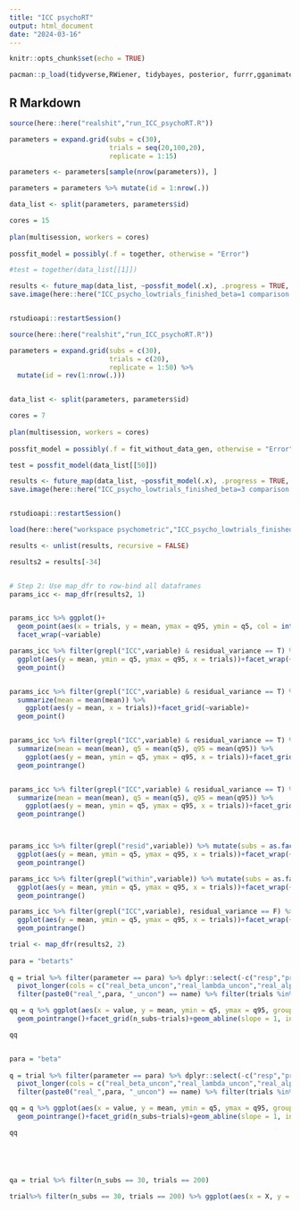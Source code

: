 ```yaml
---
title: "ICC psychoRT"
output: html_document
date: "2024-03-16"
---
```


```r
knitr::opts_chunk$set(echo = TRUE)

pacman::p_load(tidyverse,RWiener, tidybayes, posterior, furrr,gganimate, cmdstanr,patchwork, gamlss,truncnorm,extraDistr,flextable,lmerTest,lme4,Matrix,pracma,brms,HDInterval)
```

## R Markdown

```r
source(here::here("realshit","run_ICC_psychoRT.R"))

parameters = expand.grid(subs = c(30),
                         trials = seq(20,100,20),
                         replicate = 1:15)

parameters <- parameters[sample(nrow(parameters)), ]

parameters = parameters %>% mutate(id = 1:nrow(.))

data_list <- split(parameters, parameters$id)

cores = 15
  
plan(multisession, workers = cores)
  
possfit_model = possibly(.f = together, otherwise = "Error")

#test = together(data_list[[1]])

results <- future_map(data_list, ~possfit_model(.x), .progress = TRUE, .options = furrr_options(seed = TRUE))
save.image(here::here("ICC_psycho_lowtrials_finished_beta=1 comparison RT (beta=1).RData"))


rstudioapi::restartSession()
```



```r

source(here::here("realshit","run_ICC_psychoRT.R"))

parameters = expand.grid(subs = c(30),
                         trials = c(20),
                         replicate = 1:50) %>% 
  mutate(id = rev(1:nrow(.)))


data_list <- split(parameters, parameters$id)

cores = 7
  
plan(multisession, workers = cores)
  
possfit_model = possibly(.f = fit_without_data_gen, otherwise = "Error")

test = possfit_model(data_list[[50]])

results <- future_map(data_list, ~possfit_model(.x), .progress = TRUE, .options = furrr_options(seed = TRUE,scheduling = 2L))
save.image(here::here("ICC_psycho_lowtrials_finished_beta=3 comparison RT.RData"))


rstudioapi::restartSession()

```


```r
load(here::here("workspace psychometric","ICC_psycho_lowtrials_finished_beta=3 rts.RData"))

results <- unlist(results, recursive = FALSE)

results2 = results[-34]


# Step 2: Use map_dfr to row-bind all dataframes
params_icc <- map_dfr(results2, 1)


params_icc %>% ggplot()+
  geom_point(aes(x = trials, y = mean, ymax = q95, ymin = q5, col = interaction(residual_variance, subs)), position = position_jitter(width = 5, height = 0))+
  facet_wrap(~variable)

params_icc %>% filter(grepl("ICC",variable) & residual_variance == T) %>% mutate(subs = as.factor(subs)) %>% 
  ggplot(aes(y = mean, ymin = q5, ymax = q95, x = trials))+facet_wrap(~variable, nrow = 2, scales = "free")+
  geom_point()


params_icc %>% filter(grepl("ICC",variable) & residual_variance == T) %>% group_by(trials,variable) %>% 
  summarize(mean = mean(mean)) %>% 
    ggplot(aes(y = mean, x = trials))+facet_grid(~variable)+
  geom_point()


params_icc %>% filter(grepl("ICC",variable) & residual_variance == T) %>% group_by(subs,trials,variable) %>% 
  summarize(mean = mean(mean), q5 = mean(q5), q95 = mean(q95)) %>% 
    ggplot(aes(y = mean, ymin = q5, ymax = q95, x = trials))+facet_grid(subs~variable)+
  geom_pointrange()


params_icc %>% filter(grepl("ICC",variable) & residual_variance == T) %>% group_by(trials,variable) %>% 
  summarize(mean = mean(mean), q5 = mean(q5), q95 = mean(q95)) %>% 
    ggplot(aes(y = mean, ymin = q5, ymax = q95, x = trials))+facet_grid(~variable)+
  geom_pointrange()



params_icc %>% filter(grepl("resid",variable)) %>% mutate(subs = as.factor(subs)) %>% 
  ggplot(aes(y = mean, ymin = q5, ymax = q95, x = trials))+facet_wrap(~variable, nrow = 2, scales = "free")+
  geom_pointrange()

params_icc %>% filter(grepl("within",variable)) %>% mutate(subs = as.factor(subs)) %>% 
  ggplot(aes(y = mean, ymin = q5, ymax = q95, x = trials))+facet_wrap(~variable, nrow = 2, scales = "free")+
  geom_pointrange()

params_icc %>% filter(grepl("ICC",variable), residual_variance == F) %>% mutate(subs = as.factor(subs)) %>% 
  ggplot(aes(y = mean, ymin = q5, ymax = q95, x = trials))+facet_wrap(~variable, nrow = 2, scales = "free")+
  geom_pointrange()

```


```r
trial <- map_dfr(results2, 2)
  
para = "betarts"
  
q = trial %>% filter(parameter == para) %>% dplyr::select(-c("resp","prob","X","trials.1","rts")) %>% distinct() %>% 
  pivot_longer(cols = c("real_beta_uncon","real_lambda_uncon","real_alpha_uncon","real_betarts_uncon","real_shift_uncon","real_sigma_uncon","real_inter_uncon")) %>% 
  filter(paste0("real_",para, "_uncon") == name) %>% filter(trials %in% c(40,120,200))

qq = q %>% ggplot(aes(x = value, y = mean, ymin = q5, ymax = q95, group = sim_id))+
  geom_pointrange()+facet_grid(n_subs~trials)+geom_abline(slope = 1, intercept = 0)

qq


para = "beta"
  
q = trial %>% filter(parameter == para) %>% dplyr::select(-c("resp","prob","X","trials.1","rts")) %>% distinct() %>% 
  pivot_longer(cols = c("real_beta_uncon","real_lambda_uncon","real_alpha_uncon","real_betarts_uncon","real_shift_uncon","real_sigma_uncon","real_inter_uncon")) %>% 
  filter(paste0("real_",para, "_uncon") == name) %>% filter(trials %in% c(40,120,200))

qq = q %>% ggplot(aes(x = value, y = mean, ymin = q5, ymax = q95, group = sim_id))+
  geom_pointrange()+facet_grid(n_subs~trials)+geom_abline(slope = 1, intercept = 0)

qq





qa = trial %>% filter(n_subs == 30, trials == 200)

trial%>% filter(n_subs == 30, trials == 200) %>% ggplot(aes(x = X, y = rts, col = as.factor(sessions))) +geom_point()+facet_wrap(~subs)+scale_x_continuous(limits = c(-40,40))


```

